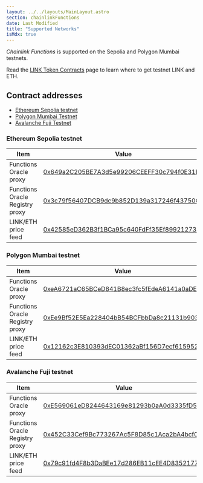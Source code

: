 ```yaml
---
layout: ../../layouts/MainLayout.astro
section: chainlinkFunctions
date: Last Modified
title: "Supported Networks"
isMdx: true
---
```



_Chainlink Functions_ is supported on the Sepolia and Polygon Mumbai testnets.

Read the [LINK Token Contracts](/resources/link-token-contracts) page to learn where to get testnet LINK and ETH.

## Contract addresses

<ResourcesCallout callout="bridgeRisks" />

- [Ethereum Sepolia testnet](#ethereum-sepolia-testnet)
- [Polygon Mumbai Testnet](#polygon-mumbai-testnet)
- [Avalanche Fuji Testnet](#avalanche-fuji-testnet)

### Ethereum Sepolia testnet

| Item                            | Value                                                                                                                         |
| ------------------------------- | ----------------------------------------------------------------------------------------------------------------------------- |
| Functions Oracle proxy          | [0x649a2C205BE7A3d5e99206CEEFF30c794f0E31EC](https://sepolia.etherscan.io/address/0x649a2C205BE7A3d5e99206CEEFF30c794f0E31EC) |
| Functions Oracle Registry proxy | [0x3c79f56407DCB9dc9b852D139a317246f43750Cc](https://sepolia.etherscan.io/address/0x3c79f56407DCB9dc9b852D139a317246f43750Cc) |
| LINK/ETH price feed             | [0x42585eD362B3f1BCa95c640FdFf35Ef899212734](https://sepolia.etherscan.io/address/0x42585eD362B3f1BCa95c640FdFf35Ef899212734) |

### Polygon Mumbai testnet

| Item                            | Value                                                                                                                           |
| ------------------------------- | ------------------------------------------------------------------------------------------------------------------------------- |
| Functions Oracle proxy          | [0xeA6721aC65BCeD841B8ec3fc5fEdeA6141a0aDE4](https://mumbai.polygonscan.com/address/0xeA6721aC65BCeD841B8ec3fc5fEdeA6141a0aDE4) |
| Functions Oracle Registry proxy | [0xEe9Bf52E5Ea228404bB54BCFbbDa8c21131b9039](https://mumbai.polygonscan.com/address/0xEe9Bf52E5Ea228404bB54BCFbbDa8c21131b9039) |
| LINK/ETH price feed             | [0x12162c3E810393dEC01362aBf156D7ecf6159528](https://mumbai.polygonscan.com/address/0x12162c3E810393dEC01362aBf156D7ecf6159528) |

### Avalanche Fuji testnet

| Item                            | Value                                                                                                                         |
| ------------------------------- | ----------------------------------------------------------------------------------------------------------------------------- |
| Functions Oracle proxy          | [0xE569061eD8244643169e81293b0aA0d3335fD563](https://testnet.snowtrace.io/address/0xE569061eD8244643169e81293b0aA0d3335fD563) |
| Functions Oracle Registry proxy | [0x452C33Cef9Bc773267Ac5F8D85c1Aca2bA4bcf0C](https://testnet.snowtrace.io/address/0x452C33Cef9Bc773267Ac5F8D85c1Aca2bA4bcf0C) |
| LINK/ETH price feed             | [0x79c91fd4F8b3DaBEe17d286EB11cEE4D83521775](https://testnet.snowtrace.io/address/0x79c91fd4F8b3DaBEe17d286EB11cEE4D83521775) |
